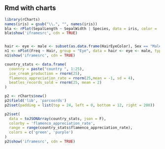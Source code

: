 Rmd with charts
---------------

```r
library(rCharts)
names(iris) = gsub("\\.", "", names(iris))
bla <- rPlot(SepalLength ~ SepalWidth | Species, data = iris, color = 'Species', type = 'point')
bla$show('iframesrc', cdn = TRUE)


hair <- eye <- male <- subset(as.data.frame(HairEyeColor), Sex == "Male")
n1 <- nPlot(Freq ~ Hair, group = "Eye", data = hair <- eye <- male, type = "multiBarChart")
n1$show('iframesrc', cdn = TRUE)

```


```r

country_stats <- data.frame(
  country = paste("country ", 1:25), 
  ice_cream_production = rnorm(25), 
  flamenco_appreciation_rate = rnorm(25,mean = -1, sd = 4), 
  beatles_records_sold = rnorm(25, mean = 2)
)

p2 <- rCharts$new()
p2$field('lib', 'parcoords')
p2$set(padding = list(top = 24, left = 0, bottom = 12, right = 200))

p2$set(
  data = toJSONArray(country_stats, json = F),
  colorby = 'flamenco_appreciation_rate',
  range = range(country_stats$flamenco_appreciation_rate),
  colors = c('green', 'purple')
)
p2$show('iframesrc', cdn = TRUE)
```

